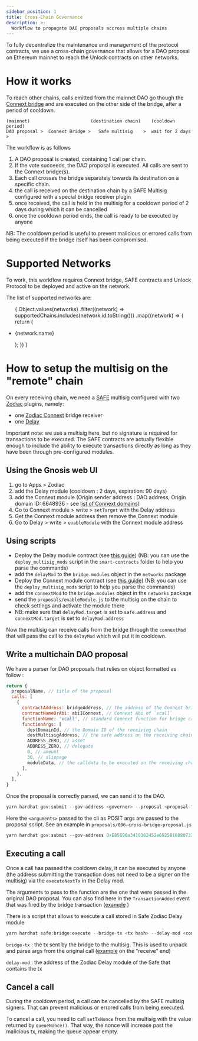 ```yaml
---
sidebar_position: 1
title: Cross-Chain Governance
description: >-
  Workflow to propagate DAO proposals accross multiple chains
---
```



To fully decentralize the maintenance and management of the protocol contracts, we use a cross-chain governance that allows for a DAO proposal on Ethereum mainnet to reach the Unlock contracts on other networks.

# How it works

To reach other chains, calls emitted from the mainnet DAO go though the [Connext bridge](https://www.connext.network/) and are executed on the other side of the bridge, after a period of cooldown.

```
(mainnet)                       (destination chain)    (cooldown period)
DAO proposal >  Connext Bridge >   Safe multisig    >  wait for 2 days   >
```

The workflow is as follows

1. A DAO proposal is created, containing 1 call per chain.
2. If the vote succeeds, the DAO proposal is executed. All calls are sent to the Connext bridge(s).
3. Each call crosses the bridge separately towards its destination on a specific chain.
4. the call is received on the destination chain by a SAFE Multisig configured with a special bridge receiver plugin
5. once received, the call is held in the multisig for a cooldown period of 2 days during which it can be cancelled
6. once the cooldown period ends, the call is ready to be executed by anyone

NB: The cooldown period is useful to prevent malicious or errored calls from being executed if the bridge itself has been compromised.


# Supported Networks

To work, this workflow requires Connext bridge, SAFE contracts and Unlock Protocol to be deployed 
and active on the network.

The list of supported networks are:





<ul>
{
Object.values(networks)
  .filter((network) => supportedChains.includes(network.id.toString()))
  .map((network) => {
  return (
    <li key={network.id}>
      <p>{network.name}</p>
    </li>
  );  
})
}
</ul>


# How to setup the multisig on the "remote" chain

On every receiving chain, we need a [SAFE](https://safe.global/) multisig configured with two [Zodiac](https://zodiac.wiki/index.php/ZODIAC.WIKI) plugins, namely:

- one [Zodiac Connext](https://github.com/gnosis/zodiac-module-connext/) bridge receiver
- one [Delay](https://zodiac.wiki/index.php/Category:Delay_Modifier)

Important note: we use a multisig here, but no signature is required for transactions to be executed. The SAFE contracts are actually flexible enough to include the ability to execute transactions directly as long as they have been through pre-configured modules. 

## Using the Gnosis web UI

1. go to Apps > Zodiac
2. add the Delay module (cooldown : 2 days, expiration: 90 days)
3. add the Connext module (Origin sender address : DAO address, Origin domain ID: 6648936 - see [list of Connext domains](https://docs.connext.network/resources/deployments#ethereum))
4. Go to Connext module > write > `setTarget` with the Delay address
5. Get the Connext module address then remove the Connext module
6. Go to Delay > write > `enableModule` with the Connext module address

## Using scripts 


- Deploy the Delay module contract (see [this guide](https://github.com/gnosis/zodiac-modifier-delay/blob/main/docs/setup_guide.md)) 
(NB: you can use the `deploy_multisig_mods` script in the `smart-contracts` folder to help you parse the commands)
- add the `delayMod` to the `bridge.modules` object in the `networks` package
- Deploy the Connext module contract (see [this guide](https://github.com/gnosis/zodiac-modifier-delay/blob/main/docs/setup_guide.md)) (NB: you can use the `deploy_multisig_mods` script to help you parse the commands)
- add the `connextMod` to the `bridge.modules` object in the `networks` package
- send the `proposals/enableModule.js` to the multisig on the chain to check settings and activate the module there
- NB: make sure that `delayMod.target` is set to `safe.address` and `connextMod.target` is set to `delayMod.address`

Now the multisig can receive calls from the bridge through the `connextMod` that will pass the call to the `delayMod` which will put it in cooldown.

## Write a multichain DAO proposal

We have a parser for DAO proposals that relies on object formatted as follow :

```jsx
return {
  proposalName, // title of the proposal
  calls: [
    {
      contractAddress: bridgeAddress, // the address of the Connext bridge
      contractNameOrAbi: abiIConnext, // Connext Abi of `xcall`
      functionName: 'xcall', // standard Connext function for bridge call
      functionArgs: [
        destDomainId, // the Domain ID of the receiving chain
        destMultisigAddress, // the safe address on the receiving chain
        ADDRESS_ZERO, // asset
        ADDRESS_ZERO, // delegate
        0, // amount
        30, // slippage
        moduleData, // the calldata to be executed on the receiving chain
      ],
    },
  ],
}
```

Once the proposal is correctly parsed, we can send it to the DAO.

```jsx
yarn hardhat gov:submit --gov-address <governor> --proposal <proposal-filepath> --network gnosis <arguments>
```

Here the `<arguments>` passed to the cli as POSIT args are passed to the proposal script. See an example in `proposals/006-cross-bridge-proposal.js`

```jsx
yarn hardhat gov:submit --gov-address 0xE85696a3419162452e6925816D8073374e4190b7 --proposal proposals/006-cross-bridge-proposal.js --network gnosis 137 0xfa2709Aa98F051c4190d70dE38F7c7A330c60ab7 0x2411336105D4451713d23B5156038A48569EcE3a
```

## Executing a call

Once a call has passed the cooldown delay, it can be executed by anyone (the address submitting the transaction does not need to be a signer on the multisig) via the `executeNextTx` in the Delay mod.

The arguments to pass to the function are the one that were passed in the original DAO proposal. You can also find here in the `TransactionAdded` event that was fired by the bridge transaction ([example](https://polygonscan.com/tx/0xc7bb22753a6c9fccb9c389cd2c3108361f6ed9d3e069134844842d63cdd24ca9#eventlog) )

There is a script that allows to execute a call stored in Safe Zodiac Delay module

```jsx
yarn hardhat safe:bridge:execute --bridge-tx <tx hash> --delay-mod <contract address> --network <network name>
```

`bridge-tx` : the tx sent by the bridge to the multisig. This is used to unpack and parse args from the original call ([example](https://connextscan.io/tx/0xb24ccc8a014be54acfe764f86c04ca9ec7669a8aaafb38610b1cc029a37379a2) on the “receive” end)

`delay-mod` : the address of the Zodiac Delay module of the Safe that contains the tx

## Cancel a call

During the cooldown period, a call can be cancelled by the SAFE multisig signers. That can prevent malicious or errored calls from being executed. 

To cancel a call, you need to call `setTxNonce` from the multisig with the value returned by `queueNonce()`. That way, the nonce will increase past the malicious tx, making the queue appear empty.
